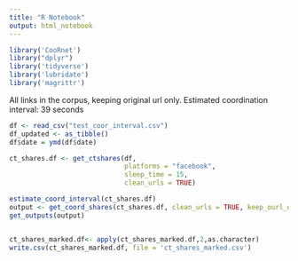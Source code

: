 ```yaml
---
title: "R Notebook"
output: html_notebook
---
```




```r
library('CooRnet')
library("dplyr")
library('tidyverse')
library('lubridate')
library('magrittr')
```


All links in the corpus, keeping original url only. 
Estimated coordination interval: 39 seconds
```r
df <- read_csv("test_coor_interval.csv")
df_updated <- as_tibble()
df$date = ymd(df$date)

ct_shares.df <- get_ctshares(df, 
                             platforms = "facebook",
                             sleep_time = 15, 
                             clean_urls = TRUE)

estimate_coord_interval(ct_shares.df)
output <- get_coord_shares(ct_shares.df, clean_urls = TRUE, keep_ourl_only = TRUE)
get_outputs(output)


ct_shares_marked.df<- apply(ct_shares_marked.df,2,as.character)
write.csv(ct_shares_marked.df, file = 'ct_shares_marked.csv')
```
